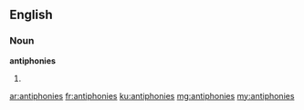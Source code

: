 ==English==

===Noun===
'''antiphonies'''

# {{plural of|antiphony}}

[[ar:antiphonies]]
[[fr:antiphonies]]
[[ku:antiphonies]]
[[mg:antiphonies]]
[[my:antiphonies]]